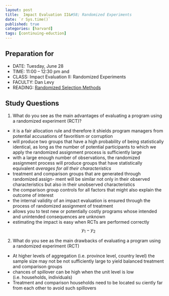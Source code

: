 ```yaml
---
layout: post
title:  Impact Evaluation II&#58; Randomized Experiments
date: `r Sys.time()`
published: true
categories: [harvard]
tags: [continuing-eduction]
---
```


## Preparation for 

- DATE: Tuesday, June 28
- TIME: 11:00 – 12:30 pm and 
- CLASS: Impact Evaluation II: Randomized Experiments
- FACULTY: Dan Levy
- READING: [Randomized Selection Methods](https://www.dropbox.com/s/mc5hha3d0kla5gx/Reading%20-%20Levy_Randomized%20Selection%20Methods%20from%20Impact_Evaluation_in_Practice_49-63.pdf?dl=0)

## Study Questions

1. What do you see as the main advantages of evaluating a program using a randomized experiment (RCT)?

- it is a fair allocation rule and therefore it shields program managers from potential accusations of favoritism or corruption
- will produce two groups that have a high probability of being statistically identical, as long as the number of potential participants to which we apply the randomized assignment process is sufficiently large
- with a large enough number of observations, the randomized assignment process will produce groups that have statistically equivalent *averages for all their characteristics*
- treatment and comparison groups that are generated through randomized assign- ment will be similar not only in their observed characteristics but also in their unobserved characteristics
- the comparison group controls for all factors that might also explain the outcome of interest
- the internal validity of an impact evaluation is ensured through the process of randomized assignment of treatment
- allows you to test new or potentially costly programs whose intended and unintended consequences are unknown
- estimating the impact is easy when RCTs are performed correctly $$y_1 - y_2$$


2. What do you see as the main drawbacks of evaluating a program using a randomized experiment (RCT)

- At higher levels of aggregation (i.e. province level, country level) the sample size may not be not sufficiently large to yield balanced treatment and comparison groups
- chances of spillover can be high when the unit level is low (i.e. households, individuals)
- Treatment and comparison households need to be located su ciently far from each other to avoid such spillovers





